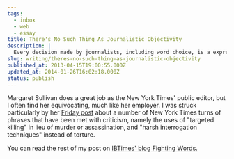```yaml
---
tags:
  - inbox
  - web
  - essay
title: There's No Such Thing As Journalistic Objectivity
description: |
  Every decision made by journalists, including word choice, is a expression of bias.
slug: writing/theres-no-such-thing-as-journalistic-objectivity
published_at: 2013-04-15T19:00:55.000Z
updated_at: 2014-01-26T16:02:18.000Z
status: publish
---
```

Margaret Sullivan does a great job as the New York Times' public editor, but I often find her equivocating, much like her employer. I was struck particularly by her [Friday post](http://publiceditor.blogs.nytimes.com/2013/04/12/targeted-killing-detainee-and-torture-why-language-choice-matters/) about a number of New York Times turns of phrases that have been met with criticism, namely the uses of "targeted killing" in lieu of murder or assassination, and "harsh interrogation techniques" instead of torture.

You can read the rest of my post on [IBTimes' blog Fighting Words.](http://www.ibtimes.com/fighting-words/theres-no-such-thing-journalistic-objectivity-1193057 "There's No Such Thing As Journalistic Objectivity")

